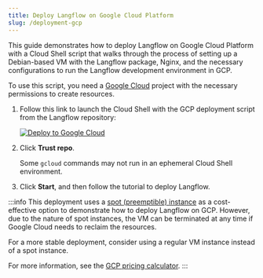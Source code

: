 ```yaml
---
title: Deploy Langflow on Google Cloud Platform
slug: /deployment-gcp
---
```


This guide demonstrates how to deploy Langflow on Google Cloud Platform with a Cloud Shell script that walks through the process of setting up a Debian-based VM with the Langflow package, Nginx, and the necessary configurations to run the Langflow development environment in GCP.

To use this script, you need a [Google Cloud](https://console.cloud.google.com/) project with the necessary permissions to create resources.

1. Follow this link to launch the Cloud Shell with the GCP deployment script from the Langflow repository:

   [![Deploy to Google Cloud](https://gstatic.com/cloudssh/images/open-btn.svg)](https://console.cloud.google.com/cloudshell/open?git_repo=https://github.com/langflow-ai/langflow&working_dir=scripts/gcp&shellonly=true&tutorial=walkthroughtutorial.md)

2. Click **Trust repo**.

    Some `gcloud` commands may not run in an ephemeral Cloud Shell environment.

3. Click **Start**, and then follow the tutorial to deploy Langflow.

:::info
This deployment uses a [spot (preemptible) instance](https://cloud.google.com/compute/docs/instances/preemptible) as a cost-effective option to demonstrate how to deploy Langflow on GCP.
However, due to the nature of spot instances, the VM can be terminated at any time if Google Cloud needs to reclaim the resources.

For a more stable deployment, consider using a regular VM instance instead of a spot instance.

For more information, see the [GCP pricing calculator](https://cloud.google.com/products/calculator?hl=en).
:::